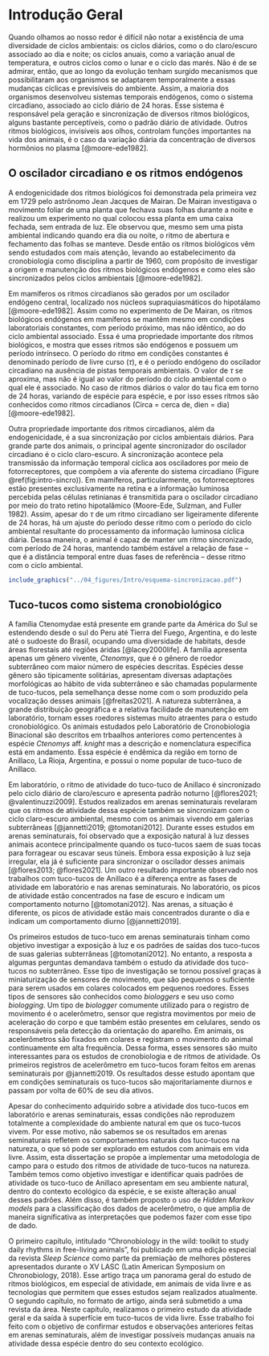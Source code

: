 # Introdução Geral {-}

Quando olhamos ao nosso redor é difícil não notar a existência de uma diversidade de ciclos ambientais: os ciclos diários, como o do claro/escuro associado ao dia e  noite; os ciclos anuais, como a  variação anual de temperatura, e outros ciclos como o lunar e o ciclo das marés. Não é de se admirar, então, que ao longo da evolução tenham surgido mecanismos que possibilitaram aos organismos se adaptarem temporalmente a essas mudanças cíclicas e previsíveis do ambiente. Assim, a maioria dos organismos desenvolveu sistemas temporais endógenos, como o sistema circadiano, associado ao ciclo diário de 24 horas. Esse sistema é responsável pela geração e sincronização de diversos ritmos biológicos, alguns bastante perceptíveis, como o padrão diário de atividade. Outros ritmos biológicos, invisíveis aos olhos, controlam funções importantes na vida dos animais, é o caso da variação diária da concentração de diversos hormônios no plasma [@moore-ede1982]. 


## O oscilador circadiano e os ritmos endógenos {-}

A endogenicidade dos ritmos biológicos foi demonstrada pela primeira vez em 1729 pelo astrônomo Jean Jacques de Mairan. De Mairan investigava o movimento foliar de uma planta que fechava suas folhas durante a noite e realizou um experimento no qual colocou essa planta em uma caixa fechada, sem entrada de luz. Ele observou que, mesmo sem uma pista ambiental indicando quando era dia ou noite, o ritmo de abertura e fechamento das folhas se manteve. Desde então os ritmos biológicos vêm sendo estudados com mais atenção, levando ao estabelecimento da cronobiologia como disciplina a partir de 1960, com propósito de investigar a origem e manutenção dos ritmos biológicos endógenos e como eles são sincronizados pelos ciclos ambientais [@moore-ede1982].

Em mamíferos os ritmos circadianos são gerados por um oscilador endógeno central, localizado nos núcleos supraquiasmáticos do hipotálamo [@moore-ede1982]. Assim como no experimento de De Mairan, os ritmos biológicos endógenos em mamíferos se mantêm mesmo em condições laboratoriais constantes, com período próximo, mas não idêntico, ao do ciclo ambiental associado. Essa é uma propriedade importante dos ritmos biológicos, e mostra que esses ritmos são endógenos e possuem um período intrínseco. O período do ritmo em condições constantes é denominado período de livre curso ($\tau$), e é o período endógeno do oscilador circadiano na ausência de pistas temporais ambientais. O valor de $\tau$ se aproxima, mas não é igual ao valor do período do ciclo ambiental com o qual ele é associado. No caso de ritmos diários o valor do tau fica em torno de 24 horas, variando de espécie para espécie, e por isso esses ritmos são conhecidos como ritmos circadianos (Circa = cerca de, dien = dia) [@moore-ede1982].

Outra propriedade importante dos ritmos circadianos, além da endogenicidade, é a sua  sincronização por ciclos ambientais diários. Para grande parte dos animais, o principal agente sincronizador do oscilador circadiano é o ciclo claro-escuro. A sincronização acontece pela transmissão da informação temporal cíclica aos osciladores por meio de fotorreceptores, que compõem a via aferente do sistema circadiano (Figure \@ref(fig:intro-sincro)). Em mamíferos, particularmente, os fotorreceptores estão presentes exclusivamente na retina e a informação luminosa percebida pelas células retinianas é transmitida para o oscilador circadiano por meio  do trato retino hipotalâmico (Moore-Ede, Sulzman, and Fuller 1982). Assim, apesar do $\tau$ de um ritmo circadiano ser ligeiramente diferente de 24 horas, há um ajuste do período desse ritmo com o período do ciclo ambiental resultante do processamento da informação luminosa cíclica diária. Dessa maneira, o animal é capaz de manter um ritmo sincronizado, com período de 24 horas, mantendo também estável a relação de fase – que é a distância temporal entre duas fases de referência – desse ritmo com o ciclo ambiental.

```r

include_graphics("../04_figures/Intro/esquema-sincronizacao.pdf")
```

## Tuco-tucos como sistema cronobiológico {-}

A família Ctenomydae está presente em grande parte da América do Sul se estendendo desde o sul do Peru até Tierra del Fuego, Argentina, e do leste até o sudoeste do Brasil, ocupando uma diversidade de habitats, desde áreas florestais até regiões áridas [@lacey2000life]. A família apresenta apenas um gênero vivente, _Ctenomys_, que é o gênero de roedor subterrâneo com maior número de espécies descritas. Espécies desse gênero são tipicamente solitárias,  apresentam diversas adaptações morfológicas ao hábito de vida subterrâneo e são chamadas popularmente de tuco-tucos, pela semelhança desse nome com o som produzido pela vocalização desses animais [@freitas2021]. A natureza subterrânea, a grande distribuição geográfica e a relativa facilidade de manutenção em laboratório, tornam esses roedores sistemas muito atraentes para o estudo cronobiológico. Os animais estudados pelo Laboratório de Cronobiologia Binacional são descritos em trbaalhos anteriores como pertencentes à espécie _Ctenomys_ aff. _knight_ mas a descrição e nomenclatura específica está em andamento. Essa espécie é endêmica da região em torno de Anillaco, La Rioja, Argentina, e possui o nome popular de tuco-tuco de Anillaco.

Em laboratório, o ritmo de atividade do tuco-tuco de Anillaco é sincronizado pelo ciclo diário de claro/escuro e apresenta padrão noturno [@flores2021; @valentinuzzi2009]. Estudos realizados em arenas seminaturais revelaram que os ritmos de atividade dessa espécie também se sincronizam com o ciclo claro-escuro ambiental, mesmo com os animais vivendo em galerias subterrâneas [@jannetti2019; @tomotani2012]. Durante esses estudos em arenas seminaturais, foi observado que a exposição natural à luz desses animais acontece principalmente quando os tuco-tucos saem de suas tocas para forragear ou escavar seus túneis. Embora essa exposição à luz seja irregular, ela já é suficiente para sincronizar o oscilador desses animais [@flores2013; @flores2021]. Um outro resultado importante observado nos trabalhos com tuco-tucos de Anillaco é a diferença entre as fases de atividade em laboratório e nas arenas seminaturais. No laboratório, os picos de atividade estão concentrados na fase de escuro e indicam um comportamento noturno [@tomotani2012]. Nas arenas, a situação é diferente, os picos de atividade estão mais concentrados durante o dia e indicam um comportamento diurno [@jannetti2019]. 

Os primeiros estudos de tuco-tuco em arenas seminaturais tinham como objetivo investigar a exposição à luz e os padrões de saídas dos tuco-tucos de suas galerias subterrâneas [@tomotani2012]. No entanto, a resposta a algumas perguntas demandava também o estudo da atividade dos tuco-tucos no subterrâneo. Esse tipo de investigação se tornou possível graças à miniaturização de sensores de movimento, que são pequenos o suficiente para serem usados em colares colocados em pequenos roedores. Esses tipos de sensores são conhecidos como _biologgers_ e seu uso como _biologging_. Um tipo de _biologger_ comumente utilizado para o registro de movimento é o acelerômetro, sensor que registra movimentos por meio de aceleração do corpo e que também estão presentes em celulares, sendo os responsáveis pela detecção da orientação do aparelho. Em animais, os acelerômetros são fixados em colares e registram o movimento do animal continuamente em alta frequência. Dessa forma, esses sensores são muito interessantes para os estudos de cronobiologia e de ritmos de atividade. Os primeiros registros de acelerômetro em tuco-tucos foram feitos em arenas seminaturais por @jannetti2019. Os resultados desse estudo apontam que em condições seminaturais os tuco-tucos são majoritariamente diurnos e passam por volta de 60% de seu dia ativos.

Apesar do conhecimento adquirido sobre a atividade dos tuco-tucos em laboratório e arenas seminaturais, essas condições não reproduzem totalmente a complexidade do ambiente natural em que os tuco-tucos vivem. Por esse motivo, não sabemos se os resultados em arenas seminaturais refletem os comportamentos naturais dos tuco-tucos na natureza, o que só pode ser explorado em estudos com animais em vida livre. Assim, esta dissertação se propõe a implementar uma metodologia de campo para o estudo dos ritmos de atividade de tuco-tucos na natureza. Também temos como objetivo investigar e identificar quais padrões de atividade os tuco-tuco de Anillaco apresentam em seu ambiente natural, dentro do contexto ecológico da espécie, e se existe alteração anual desses padrões. Além disso, é também proposto o uso de _Hidden_ _Markov_ _models_ para a classificação dos dados de acelerômetro, o que amplia de maneira significativa as interpretações que podemos fazer com esse tipo de dado.

O primeiro capítulo, intitulado “Chronobiology in the wild: toolkit to study daily rhythms in free-living animals”, foi publicado em uma edição especial da revista _Sleep Science_ como parte da premiação de melhores pôsteres apresentados durante o XV LASC (Latin American Symposium on Chronobiology, 2018). Esse artigo traça um panorama geral do estudo de ritmos biológicos, em especial de atividade, em animais de vida livre e as tecnologias que permitem que esses estudos sejam realizados atualmente. O segundo capítulo, no formato de artigo, ainda será submetido a uma revista da área. Neste capítulo, realizamos o primeiro estudo da atividade geral e da saída à superfície em tuco-tucos de vida livre. Esse trabalho foi feito com o objetivo de confirmar estudos e observações anteriores feitas em arenas seminaturais, além de investigar possíveis mudanças anuais na atividade dessa espécie dentro do seu contexto ecológico.

